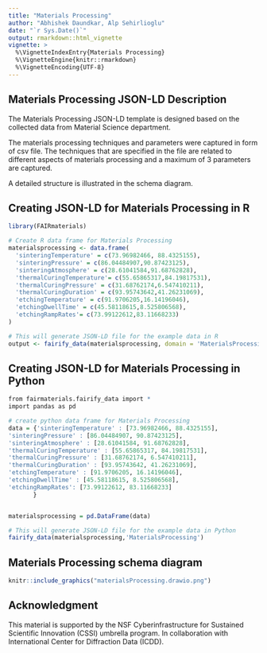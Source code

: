 ```yaml
---
title: "Materials Processing"
author: "Abhishek Daundkar, Alp Sehirlioglu"
date: "`r Sys.Date()`"
output: rmarkdown::html_vignette
vignette: >
  %\VignetteIndexEntry{Materials Processing}
  %\VignetteEngine{knitr::rmarkdown}
  %\VignetteEncoding{UTF-8}
---
```


## Materials Processing JSON-LD Description

The Materials Processing JSON-LD template is designed based on the collected data from Material Science department. 

The materials processing techniques and parameters were captured in form of csv file. The techniques that are specified in the file are related to different aspects of materials processing and a maximum of 3 parameters are captured. 

A detailed structure is illustrated in the schema diagram. 

## Creating JSON-LD for  Materials Processing in R

```r
library(FAIRmaterials)

# Create R data frame for Materials Processing 
materialsprocessing <- data.frame(
  'sinteringTemperature' = c(73.96982466, 88.4325155),
  'sinteringPressure' = c(86.04484907,90.87423125), 
  'sinteringAtmosphere' = c(28.61041584,91.68762828),
  'thermalCuringTemperature'= c(55.65865317,84.19817531),
  'thermalCuringPressure' = c(31.68762174,6.547410211),
  'thermalCuringDuration' = c(93.95743642,41.26231069),
  'etchingTemperature' = c(91.9706205,16.14196046),
  'etchingDwellTime' = c(45.58118615,8.525806568),
  'etchingRampRates'= c(73.99122612,83.11668233)
)

# This will generate JSON-LD file for the example data in R
output <- fairify_data(materialsprocessing, domain = 'MaterialsProcessing')
```

## Creating JSON-LD for  Materials Processing in Python

```r
from fairmaterials.fairify_data import *
import pandas as pd

# create python data frame for Materials Processing 
data = {'sinteringTemperature' : [73.96982466, 88.4325155],
'sinteringPressure' : [86.04484907, 90.87423125], 
'sinteringAtmosphere' : [28.61041584, 91.68762828],
'thermalCuringTemperature' : [55.65865317, 84.19817531],
'thermalCuringPressure' : [31.68762174, 6.547410211],
'thermalCuringDuration' : [93.95743642, 41.26231069],
'etchingTemperature' : [91.9706205, 16.14196046],
'etchingDwellTime' : [45.58118615, 8.525806568],
'etchingRampRates': [73.99122612, 83.11668233]
       }


materialsprocessing = pd.DataFrame(data)

# This will generate JSON-LD file for the example data in Python
fairify_data(materialsprocessing,'MaterialsProcessing')

```

## Materials Processing schema diagram

```r
knitr::include_graphics("materialsProcessing.drawio.png")
```

## Acknowledgment

This material is supported by the NSF Cyberinfrastructure for Sustained Scientific Innovation (CSSI) umbrella program. In collaboration with International Center for Diffraction Data (ICDD).
